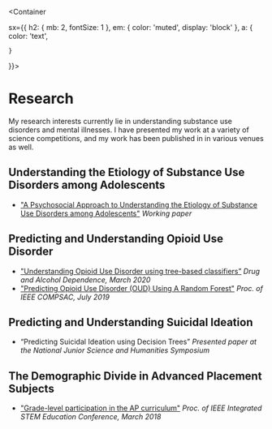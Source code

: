 
<Meta title='Research' />

<Container
  
  sx={{
    h2: { mb: 2, fontSize: 1 },
    em: { color: 'muted', display: 'block' },
    a: {
      color: 'text',
      
    }
  }}>

# Research

<Description>
  My research interests currently lie in understanding substance use disorders
  and mental illnesses. I have presented my work at a variety of science
  competitions, and my work has been published in in various venues as well.
</Description>

## Understanding the Etiology of Substance Use Disorders among Adolescents

- ["A Psychosocial Approach to Understanding the Etiology of Substance Use Disorders among Adolescents"](https://drive.google.com/file/d/1YQ4q7meKBvRrOKHLzdFO9OjhdYpsjxAN/view?usp=sharing)
  _Working paper_

## Predicting and Understanding Opioid Use Disorder

- ["Understanding Opioid Use Disorder using tree-based classifiers”](https://doi.org/10.1016/j.drugalcdep.2020.107839)
  _Drug and Alcohol Dependence, March 2020_
- ["Predicting Opioid Use Disorder (OUD) Using A Random Forest"](https://doi.org/10.1109/COMPSAC.2019.00161)
  _Proc. of IEEE COMPSAC, July 2019_

## Predicting and Understanding Suicidal Ideation

- “Predicting Suicidal Ideation using Decision Trees”
  _Presented paper at the National Junior Science and Humanities Symposium_

## The Demographic Divide in Advanced Placement Subjects

- ["Grade-level participation in the AP curriculum"](https://doi.org/10.1109/ISECon.2018.8340512)
  _Proc. of IEEE Integrated STEM Education Conference, March 2018_

</Container>
